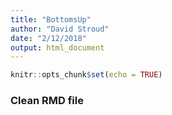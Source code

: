 ```yaml
---
title: "BottomsUp"
author: "David Stroud"
date: "2/12/2018"
output: html_document
---
```


```r
knitr::opts_chunk$set(echo = TRUE)
```

### Clean RMD file